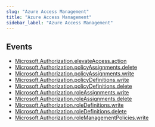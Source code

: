 ```yaml
---
slug: "Azure Access Management"
title: "Azure Access Management"
sidebar_label: "Azure Access Management"
---
```


## Events

- [Microsoft.Authorization.elevateAccess.action](/azure/threats/azureaccessmanagement/rules/microsoft.authorization.elevateaccess.action)
- [Microsoft.Authorization.policyAssignments.delete](/azure/threats/azureaccessmanagement/rules/microsoft.authorization.policyassignments.delete)
- [Microsoft.Authorization.policyAssignments.write](/azure/threats/azureaccessmanagement/rules/microsoft.authorization.policyassignments.write)
- [Microsoft.Authorization.policyDefinitions.write](/azure/threats/azureaccessmanagement/rules/microsoft.authorization.policydefinitions.write)
- [Microsoft.Authorization.policyDefinitions.delete](/azure/threats/azureaccessmanagement/rules/microsoft.authorization.policydefinitions.delete)
- [Microsoft.Authorization.roleAssignments.write](/azure/threats/azureaccessmanagement/rules/microsoft.authorization.roleassignments.write)
- [Microsoft.Authorization.roleAssignments.delete](/azure/threats/azureaccessmanagement/rules/microsoft.authorization.roleassignments.delete)
- [Microsoft.Authorization.roleDefinitions.write](/azure/threats/azureaccessmanagement/rules/microsoft.authorization.roledefinitions.write)
- [Microsoft.Authorization.roleDefinitions.delete](/azure/threats/azureaccessmanagement/rules/microsoft.authorization.roledefinitions.delete)
- [Microsoft.Authorization.roleManagementPolicies.write](/azure/threats/azureaccessmanagement/rules/microsoft.authorization.rolemanagementpolicies.write)